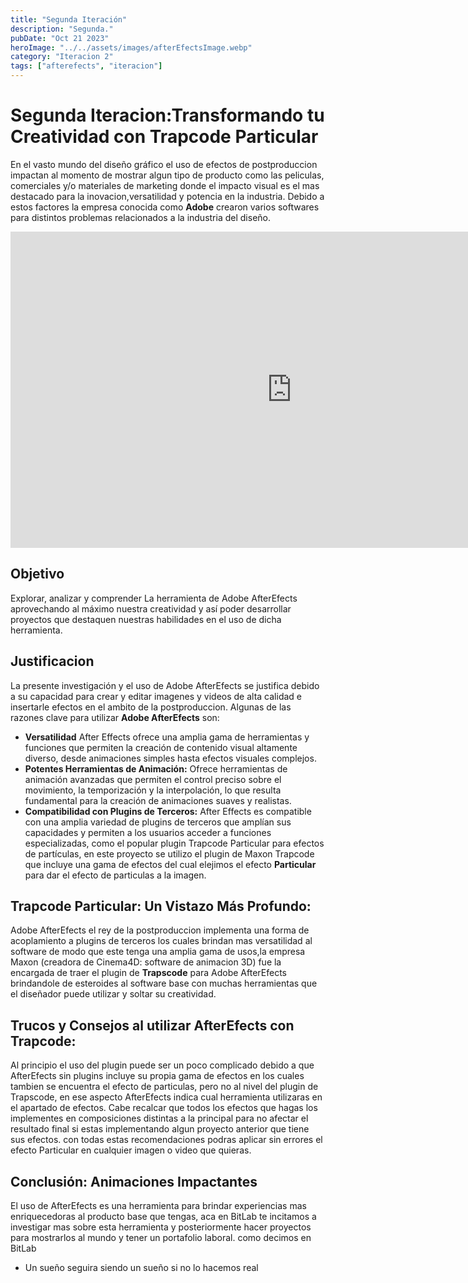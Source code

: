 ```yaml
---
title: "Segunda Iteración"
description: "Segunda."
pubDate: "Oct 21 2023"
heroImage: "../../assets/images/afterEfectsImage.webp"
category: "Iteracion 2"
tags: ["afterefects", "iteracion"]
---
```

# Segunda Iteracion:Transformando tu Creatividad con Trapcode Particular

En el vasto mundo del diseño gráfico el uso de efectos de postproduccion impactan al momento de mostrar algun tipo de producto
como las peliculas, comerciales y/o materiales de marketing donde el impacto visual es el mas destacado 
para la inovacion,versatilidad y potencia en la industria.
Debido a estos factores la empresa conocida como <strong>Adobe</strong> crearon varios softwares para distintos problemas relacionados a la industria del diseño.

<iframe
    class="mx-auto px-auto"
    width="900"
    height="506"
    src="https://www.youtube.com/embed/tICCT1U1rdA?si=fToehOCbIvAQqXEc"
    title="Animacion de Particulas"
    frameborder="0"
    allow="accelerometer; autoplay; encrypted-media; gyroscope"
    allowfullscreen
></iframe>

## Objetivo
Explorar, analizar y comprender La herramienta de Adobe AfterEfects
aprovechando al máximo nuestra creatividad y así poder desarrollar proyectos que
destaquen nuestras habilidades en el uso de dicha herramienta.

## Justificacion
La presente investigación y el uso de Adobe AfterEfects se justifica debido a su capacidad
para crear y editar imagenes y videos de alta calidad e insertarle efectos en el ambito de la postproduccion. 
Algunas de las razones clave para utilizar <strong>Adobe AfterEfects</strong> son:
* <strong>Versatilidad</strong> After Effects ofrece una amplia gama de herramientas y funciones que permiten la creación de contenido visual altamente diverso, desde animaciones simples hasta efectos visuales complejos.
* <strong>Potentes Herramientas de Animación:</strong> Ofrece herramientas de animación avanzadas que permiten el control preciso sobre el movimiento, la temporización y la interpolación, lo que resulta fundamental para la creación de animaciones suaves y realistas.
* <strong>Compatibilidad con Plugins de Terceros:</strong> After Effects es compatible con una amplia variedad de plugins de terceros que amplían sus capacidades y permiten a los usuarios acceder a funciones especializadas, como el popular plugin Trapcode Particular para efectos de partículas, en este proyecto se utilizo el plugin de Maxon Trapcode que incluye una gama de efectos del cual elejimos el efecto
<strong>Particular</strong> para dar el efecto de particulas a la imagen.

## Trapcode Particular: Un Vistazo Más Profundo:
Adobe AfterEfects el rey de la postproduccion implementa una forma de acoplamiento a plugins de terceros
los cuales brindan mas versatilidad al software de modo que este tenga una amplia gama de usos,la empresa Maxon
(creadora de Cinema4D: software de animacion 3D) fue la encargada de traer el plugin de <strong>Trapscode</strong> para 
Adobe AfterEfects brindandole de esteroides al software base con muchas herramientas que el diseñador puede utilizar 
y soltar su creatividad.

## Trucos y Consejos al utilizar AfterEfects con Trapcode:
Al principio el uso del plugin puede ser un poco complicado debido a que AfterEfects sin plugins
incluye su propia gama de efectos en los cuales tambien se encuentra el efecto de particulas, pero no al nivel del plugin de Trapscode,
en ese aspecto AfterEfects indica cual herramienta utilizaras en el apartado de efectos.
Cabe recalcar que todos los efectos que hagas los implementes en composiciones distintas a la principal para no afectar el resultado final
si estas implementando algun proyecto anterior que tiene sus efectos.
con todas estas recomendaciones podras aplicar sin errores el efecto Particular en cualquier imagen o video que quieras.

## Conclusión: Animaciones Impactantes

El uso de AfterEfects es una herramienta para brindar experiencias mas enriquecedoras al producto base que tengas,
aca en BitLab te incitamos a investigar mas sobre esta herramienta y posteriormente hacer proyectos para mostrarlos al mundo
y tener un portafolio laboral.
como decimos en BitLab 
- Un sueño seguira siendo un sueño si no lo hacemos real